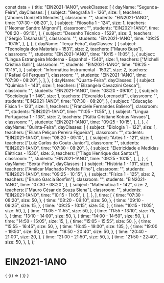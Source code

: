 const data = {
  title: "EIN2021-1ANO",
  weekClasses: [
    {
      dayName: "Segunda-Feira",
      dayClasses: [
        {
          subject: "Geografia 1 - 126",
          size: 1,
          teachers: ["Jhones Donizetti Mendes"],
          classroom: "",
          students: "EIN2021-1ANO",
          time: "07:30 - 08:20",
        },
        {
          subject: "Filosofia 1 - 124",
          size: 1,
          teachers: ["Neomar Sandro Mignoni"],
          classroom: "",
          students: "EIN2021-1ANO",
          time: "08:20 - 09:10",
        },
        {
          subject: "Desenho Técnico - 1529",
          size: 3,
          teachers: ["Sérgio Takahashi"],
          classroom: "",
          students: "EIN2021-1ANO",
          time: "09:25 - 10:15",
        },
      ],
    },
    {
      dayName: "Terça-Feira",
      dayClasses: [
        {
          subject: "Tecnologia dos Materiais - 1531",
          size: 2,
          teachers: ["Mauro Buss"],
          classroom: "",
          students: "EIN2021-1ANO",
          time: "10:15 - 11:05",
        },
        {
          subject: "Lingua Estrangeira Moderna - Espanhol - 1540",
          size: 1,
          teachers: ["Michelli Cristina Galli"],
          classroom: "",
          students: "EIN2021-1ANO",
          time: "09:25 - 10:15",
        },
        {
          subject: "Informática Instrumental - 1532",
          size: 2,
          teachers: ["Rafael Gil Ferques"],
          classroom: "",
          students: "EIN2021-1ANO",
          time: "07:30 - 08:20",
        },
      ],
    },
    {
      dayName: "Quarta-Feira",
      dayClasses: [
        {
          subject: "Química 1 - 143",
          size: 1,
          teachers: ["Elizangela Cavazzini Cesca"],
          classroom: "",
          students: "EIN2021-1ANO",
          time: "08:20 - 09:10",
        },
        {
          subject: "Sociologia 1 - 146",
          size: 1,
          teachers: ["Everaldo Lorensetti"],
          classroom: "",
          students: "EIN2021-1ANO",
          time: "07:30 - 08:20",
        },
        {
          subject: "Educação Física 1 - 123",
          size: 1,
          teachers: ["Franciele Fernandes Baliero"],
          classroom: "",
          students: "EIN2021-1ANO",
          time: "11:05 - 11:55",
        },
        {
          subject: "Lingua Portuguesa 1 - 138",
          size: 2,
          teachers: ["Kátia Cristiane Kobus Novaes"],
          classroom: "",
          students: "EIN2021-1ANO",
          time: "09:25 - 10:15",
        },
      ],
    },
    {
      dayName: "Quinta-Feira",
      dayClasses: [
        {
          subject: "Biologia 1 - 122",
          size: 1,
          teachers: ["Eliana Peliçon Pereira Figueira"],
          classroom: "",
          students: "EIN2021-1ANO",
          time: "08:20 - 09:10",
        },
        {
          subject: "Artes 1 - 121",
          size: 1,
          teachers: ["Luiz Carlos do Couto Junior"],
          classroom: "",
          students: "EIN2021-1ANO",
          time: "07:30 - 08:20",
        },
        {
          subject: "Eletricidade e Medidas Elétricas - 1530",
          size: 3,
          teachers: ["Tiago Henrique dos Santos"],
          classroom: "",
          students: "EIN2021-1ANO",
          time: "09:25 - 10:15",
        },
      ],
    },
    {
      dayName: "Sexta-Feira",
      dayClasses: [
        {
          subject: "História 1 - 131",
          size: 1,
          teachers: ["Amilcar Machado Profeta Filho"],
          classroom: "",
          students: "EIN2021-1ANO",
          time: "09:25 - 10:15",
        },
        {
          subject: "Física 1 - 125",
          size: 2,
          teachers: ["Bruno Garcia Bonfim"],
          classroom: "",
          students: "EIN2021-1ANO",
          time: "07:30 - 08:20",
        },
        {
          subject: "Matemática 1 - 142",
          size: 2,
          teachers: ["Mauro César de Souza Siena"],
          classroom: "",
          students: "EIN2021-1ANO",
          time: "10:15 - 11:05",
        },
      ],
    },
  ],
  time: [
    {
      time: "07:30 - 08:20",
      size: 50,
    },
    {
      time: "08:20 - 09:10",
      size: 50,
    },
    {
      time: "09:10 - 09:25",
      size: 15,
    },
    {
      time: "09:25 - 10:15",
      size: 50,
    },
    {
      time: "10:15 - 11:05",
      size: 50,
    },
    {
      time: "11:05 - 11:55",
      size: 50,
    },
    {
      time: "11:55 - 13:10",
      size: 75,
    },
    {
      time: "13:10 - 14:00",
      size: 50,
    },
    {
      time: "14:00 - 14:50",
      size: 50,
    },
    {
      time: "14:50 - 15:05",
      size: 15,
    },
    {
      time: "15:05 - 15:55",
      size: 50,
    },
    {
      time: "15:55 - 16:45",
      size: 50,
    },
    {
      time: "16:45 - 19:00",
      size: 135,
    },
    {
      time: "19:00 - 19:50",
      size: 50,
    },
    {
      time: "19:50 - 20:40",
      size: 50,
    },
    {
      time: "20:40 - 21:00",
      size: 20,
    },
    {
      time: "21:00 - 21:50",
      size: 50,
    },
    {
      time: "21:50 - 22:40",
      size: 50,
    },
  ],
};

# EIN2021-1ANO

<div>
  {
    <BrowserOnly>
      {() => (
        <Grid
          title={data.title}
          weekClasses={data.weekClasses}
          time={data.time}
        />
      )}
    </BrowserOnly>
  }
</div>
